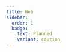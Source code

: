 ```yaml
---
title: Web
sidebar:
  order: 1
  badge:
    text: Planned
    variant: caution
---
```



<SimonSays title="">

</SimonSays>


<CardGrid>
  <LinkCard 
  title="WebWorker"
  description="123"
  href="/guides/components/" />
  <LinkCard 
  title="ServiceWorker"
  description="123"
  href="/guides/components/" />
</CardGrid>
